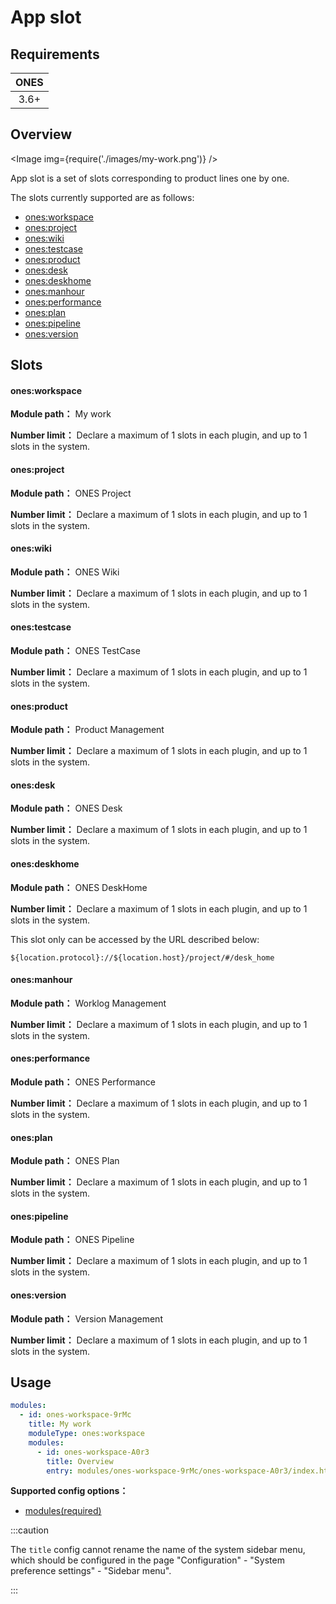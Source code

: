 
# App slot

## Requirements

| **ONES** |
| :------: |
|   3.6+   |

## Overview

<Image img={require('./images/my-work.png')} />

App slot is a set of slots corresponding to product lines one by one.

The slots currently supported are as follows:

- [ones:workspace](#onesworkspace)
- [ones:project](#onesproject)
- [ones:wiki](#oneswiki)
- [ones:testcase](#onestestcase)
- [ones:product](#onesproduct)
- [ones:desk](#onesdesk)
- [ones:deskhome](#onesdeskhome)
- [ones:manhour](#onesmanhour)
- [ones:performance](#onesperformance)
- [ones:plan](#onesplan)
- [ones:pipeline](#onespipeline)
- [ones:version](#onesversion)

## Slots

#### ones:workspace

**Module path：** My work

**Number limit：** Declare a maximum of 1 slots in each plugin, and up to 1 slots in the system.

#### ones:project

**Module path：** ONES Project

**Number limit：** Declare a maximum of 1 slots in each plugin, and up to 1 slots in the system.

#### ones:wiki

**Module path：** ONES Wiki

**Number limit：** Declare a maximum of 1 slots in each plugin, and up to 1 slots in the system.

#### ones:testcase

**Module path：** ONES TestCase

**Number limit：** Declare a maximum of 1 slots in each plugin, and up to 1 slots in the system.

#### ones:product

**Module path：** Product Management

**Number limit：** Declare a maximum of 1 slots in each plugin, and up to 1 slots in the system.

#### ones:desk

**Module path：** ONES Desk

**Number limit：** Declare a maximum of 1 slots in each plugin, and up to 1 slots in the system.

#### ones:deskhome

**Module path：** ONES DeskHome

**Number limit：** Declare a maximum of 1 slots in each plugin, and up to 1 slots in the system.

This slot only can be accessed by the URL described below:

```
${location.protocol}://${location.host}/project/#/desk_home
```

#### ones:manhour

**Module path：** Worklog Management

**Number limit：** Declare a maximum of 1 slots in each plugin, and up to 1 slots in the system.

#### ones:performance

**Module path：** ONES Performance

**Number limit：** Declare a maximum of 1 slots in each plugin, and up to 1 slots in the system.

#### ones:plan

**Module path：** ONES Plan

**Number limit：** Declare a maximum of 1 slots in each plugin, and up to 1 slots in the system.

#### ones:pipeline

**Module path：** ONES Pipeline

**Number limit：** Declare a maximum of 1 slots in each plugin, and up to 1 slots in the system.

#### ones:version

**Module path：** Version Management

**Number limit：** Declare a maximum of 1 slots in each plugin, and up to 1 slots in the system.

## Usage

```yaml
modules:
  - id: ones-workspace-9rMc
    title: My work
    moduleType: ones:workspace
    modules:
      - id: ones-workspace-A0r3
        title: Overview
        entry: modules/ones-workspace-9rMc/ones-workspace-A0r3/index.html
```

**Supported config options：**

- [modules(required)](../../../reference/config/plugin.md#subModule)

:::caution

The `title` config cannot rename the name of the system sidebar menu, which should be configured in the page "Configuration" - "System preference settings" - "Sidebar menu".

:::
